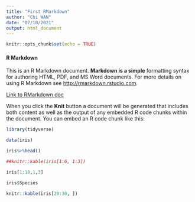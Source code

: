 ```yaml
---
title: "First RMarkdown"
author: "Chi WAN"
date: "07/10/2021"
output: html_document
---
```


```r
knitr::opts_chunk$set(echo = TRUE)
```

#### R Markdown

This is an R Markdown document. **Markdown is a simple** formatting syntax for authoring HTML, PDF, and MS Word documents. For more details on using R Markdown see <http://rmarkdown.rstudio.com>.


[Link to RMarkdown doc](https://rmarkdown.rstudio.com/lesson-8.html)

When you click the **Knit** button a document will be generated that includes both content as well as the output of any embedded R code chunks within the document. You can embed an R code chunk like this:

```r
library(tidyverse)

data(iris)

iris%>%head()

```


```r
##knitr::kable(iris[1:6, 1:3])

iris[1:10,1,3]

iris$Species

```


```r
knitr::kable(iris[20:30, ])
```